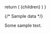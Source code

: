 
  return (
    <BaseTemplate
      filename={filename}
      path={path}
      files={files}
      meta={meta}
      includeSidebar={true}
      includeFooterNav={true}
    >
      {children}
    </BaseTemplate>
  )
}


{/* Sample data */}

Some sample text.
